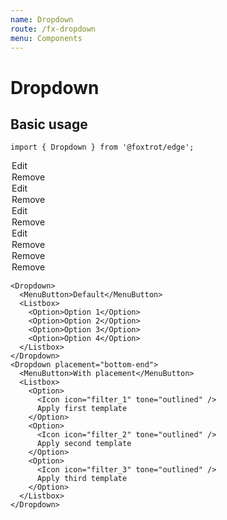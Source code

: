 ```yaml
---
name: Dropdown
route: /fx-dropdown
menu: Components
---
```





# Dropdown

## Basic usage

```tsx
import { Dropdown } from '@foxtrot/edge';
```

<Playground>
  <Inline alignY="center">
    <Dropdown>
      <MenuButton size="s">
        <Icon icon="more_horiz" />
      </MenuButton>
      <Listbox>
        <Option>
          <Icon icon="edit" tone="outlined" />
          Edit
        </Option>
        <Option>
          <Icon icon="delete" tone="outlined" /> Remove
        </Option>
        <Option>
          <Icon icon="edit" tone="outlined" />
          Edit
        </Option>
        <Option>
          <Icon icon="delete" tone="outlined" /> Remove
        </Option>
        <Option>
          <Icon icon="edit" tone="outlined" />
          Edit
        </Option>
        <Option>
          <Icon icon="delete" tone="outlined" /> Remove
        </Option>
        <Option>
          <Icon icon="edit" tone="outlined" />
          Edit
        </Option>
        <Option>
          <Icon icon="delete" tone="outlined" /> Remove
        </Option>
        <Option>
          <Icon icon="delete" tone="outlined" /> Remove
        </Option>
        <Option>
          <Icon icon="delete" tone="outlined" /> Remove
        </Option>
      </Listbox>
    </Dropdown>
  </Inline>
</Playground>

    <Dropdown>
      <MenuButton>Default</MenuButton>
      <Listbox>
        <Option>Option 1</Option>
        <Option>Option 2</Option>
        <Option>Option 3</Option>
        <Option>Option 4</Option>
      </Listbox>
    </Dropdown>
    <Dropdown placement="bottom-end">
      <MenuButton>With placement</MenuButton>
      <Listbox>
        <Option>
          <Icon icon="filter_1" tone="outlined" />
          Apply first template
        </Option>
        <Option>
          <Icon icon="filter_2" tone="outlined" />
          Apply second template
        </Option>
        <Option>
          <Icon icon="filter_3" tone="outlined" />
          Apply third template
        </Option>
      </Listbox>
    </Dropdown>
